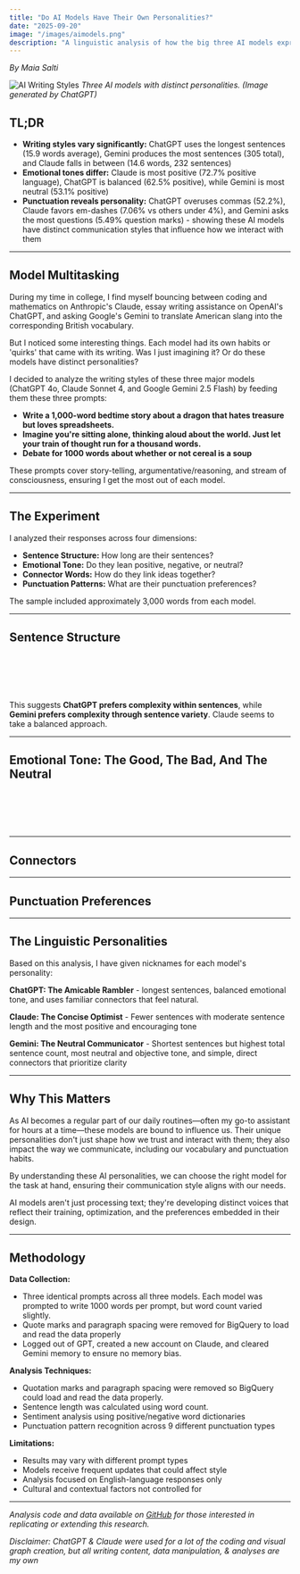```yaml
---
title: "Do AI Models Have Their Own Personalities?"
date: "2025-09-20"
image: "/images/aimodels.png"
description: "A linguistic analysis of how the big three AI models express themselves differently."
---
```

*By Maia Salti*

![AI Writing Styles](/images/aimodels.png)
*Three AI models with distinct personalities. (Image generated by ChatGPT)*

## TL;DR
- **Writing styles vary significantly:** ChatGPT uses the longest sentences (15.9 words average), Gemini produces the most sentences (305 total), and Claude falls in between (14.6 words, 232 sentences)
- **Emotional tones differ:** Claude is most positive (72.7% positive language), ChatGPT is balanced (62.5% positive), while Gemini is most neutral (53.1% positive)  
- **Punctuation reveals personality:** ChatGPT overuses commas (52.2%), Claude favors em-dashes (7.06% vs others under 4%), and Gemini asks the most questions (5.49% question marks) - showing these AI models have distinct communication styles that influence how we interact with them

---

## Model Multitasking

During my time in college, I find myself bouncing between coding and mathematics on Anthropic's Claude, essay writing assistance on OpenAI's ChatGPT, and asking Google's Gemini to translate American slang into the corresponding British vocabulary.

But I noticed some interesting things. Each model had its own habits or 'quirks' that came with its writing. Was I just imagining it? Or do these models have distinct personalities?

I decided to analyze the writing styles of these three major models (ChatGPT 4o, Claude Sonnet 4, and Google Gemini 2.5 Flash) by feeding them these three prompts:

- **Write a 1,000-word bedtime story about a dragon that hates treasure but loves spreadsheets.**
- **Imagine you're sitting alone, thinking aloud about the world. Just let your train of thought run for a thousand words.**
- **Debate for 1000 words about whether or not cereal is a soup**

These prompts cover story-telling, argumentative/reasoning, and stream of consciousness, ensuring I get the most out of each model.

---

## The Experiment

I analyzed their responses across four dimensions:

- **Sentence Structure:** How long are their sentences?
- **Emotional Tone:** Do they lean positive, negative, or neutral?
- **Connector Words:** How do they link ideas together?
- **Punctuation Patterns:** What are their punctuation preferences?

The sample included approximately 3,000 words from each model.

---

## Sentence Structure

<SentenceLengthComparison />
 
<br />
<br />
<br />
<br />

This suggests **ChatGPT prefers complexity within sentences**, while **Gemini prefers complexity through sentence variety**. Claude seems to take a balanced approach.

---

## Emotional Tone: The Good, The Bad, And The Neutral

<SentimentAnalysis />


<br />
<br />
<br />
<br />

---

## Connectors

<ConnectorWordsAnalysis />


---

## Punctuation Preferences

<PunctuationAnalysis />

---

## The Linguistic Personalities

Based on this analysis, I have given nicknames for each model's personality:

**ChatGPT: The Amicable Rambler** - longest sentences, balanced emotional tone, and uses familiar connectors that feel natural.

**Claude: The Concise Optimist** - Fewer sentences with moderate sentence length and the most positive and encouraging tone

**Gemini: The Neutral Communicator** - Shortest sentences but highest total sentence count, most neutral and objective tone, and simple, direct connectors that prioritize clarity

---

## Why This Matters

As AI becomes a regular part of our daily routines—often my go-to assistant for hours at a time—these models are bound to influence us. Their unique personalities don't just shape how we trust and interact with them; they also impact the way we communicate, including our vocabulary and punctuation habits.

By understanding these AI personalities, we can choose the right model for the task at hand, ensuring their communication style aligns with our needs.

AI models aren't just processing text; they're developing distinct voices that reflect their training, optimization, and the preferences embedded in their design.

---

## Methodology

**Data Collection:**
- Three identical prompts across all three models. Each model was prompted to write 1000 words per prompt, but word count varied slightly.
- Quote marks and paragraph spacing were removed for BigQuery to load and read the data properly
- Logged out of GPT, created a new account on Claude, and cleared Gemini memory to ensure no memory bias.

**Analysis Techniques:**
- Quotation marks and paragraph spacing were removed so BigQuery could load and read the data properly.
- Sentence length was calculated using word count.
- Sentiment analysis using positive/negative word dictionaries  
- Punctuation pattern recognition across 9 different punctuation types

**Limitations:**
- Results may vary with different prompt types
- Models receive frequent updates that could affect style
- Analysis focused on English-language responses only
- Cultural and contextual factors not controlled for

---

*Analysis code and data available on <u>[GitHub](https://github.com/maiasalti/data-by-maia)</u> for those interested in replicating or extending this research.*

*Disclaimer: ChatGPT & Claude were used for a lot of the coding and visual graph creation, but all writing content, data manipulation, & analyses are my own*